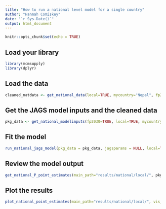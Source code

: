 ```yaml
---
title: "How to run a national level model for a single country"
author: "Hannah Comiskey"
date: "`r Sys.Date()`"
output: html_document
---
```



```r
knitr::opts_chunk$set(echo = TRUE)
```

## Load your library

```r
library(mcmsupply)
library(dplyr)
```

## Load the data 

```r
cleaned_natdata <- get_national_data(local=TRUE, mycountry="Nepal", fp2030=TRUE)
```

## Get the JAGS model inputs and the cleaned data

```r
pkg_data <- get_national_modelinputs(fp2030=TRUE, local=TRUE, mycountry="Nepal", startyear=1990, endyear=2025.5, nsegments=12, raw_data = cleaned_natdata)

```

## Fit the model 

```r
run_national_jags_model(pkg_data = pkg_data, jagsparams = NULL, local=TRUE, main_path = "results/national/local/", n_iter = 80000, n_burnin = 10000, n_thin = 35, mycountry="Nepal")
```

## Review the  model output

```r
get_national_P_point_estimates(main_path="results/national/local/", pkg_data, local=TRUE, mycountry="Nepal")
```

## Plot the results

```r
plot_national_point_estimates(main_path="results/national/local/", vis_path="visualisation/national/local/", pkg_data, local=TRUE, mycountry="Nepal") 
```

